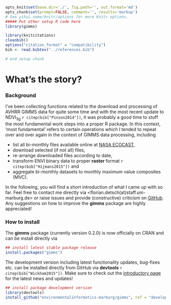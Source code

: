 ```r
opts_knit$set(base.dir='./', fig.path='', out.format='md')
opts_chunk$set(prompt=FALSE, comment='', results='markup')
# See yihui.name/knitr/options for more Knitr options.
##### Put other setup R code here
library(gimms)

library(knitcitations)
cleanbib()
options("citation_format" = "compatibility")
bib <- read.bibtex("../references.bib")

# end setup chunk
```
# What's the story?

### Background
I've been collecting functions related to the download and processing of AVHRR GIMMS data for quite some time and with the most recent update to NDVI<sub>3g</sub> `r citep(bib["Pinzon2014"])`, it was probably a good time to stuff the most fundamental work steps into a proper R package. In this context, 'most fundamental' refers to certain operations which I tended to repeat over and over again in the context of GIMMS data processing, including

* list all bi-monthly files available online at [NASA ECOCAST](http://ecocast.arc.nasa.gov/data/pub/gimms/3g.v0/),
* download selected (if not all) files, 
* re-arrange downloaded files according to date, 
* transform ENVI binary data to proper **raster** format `r citep(bib["Hijmans2015"])` and 
* aggregate bi-monthly datasets to monthly maximum value composites (MVC).

In the following, you will find a short introduction of what I came up with so far. Feel free to contact me directly via <florian.detsch(at)staff.uni-marburg.de> or raise issues and provide (constructive) criticism on [GitHub](https://github.com/environmentalinformatics-marburg/gimms). Any suggestions on how to improve the **gimms** package are highly appreciated!

### How to install
The **gimms** package (currently version 0.2.0) is now officially on CRAN and can be install directly via 

```r
## install latest stable package release
install.packages("gimms")
```

The development version including latest functionality updates, bug-fixes etc. can be installed directly from GitHub via **devtools** `r citep(bib["Wickham2015"])`. Make sure to check out the [introductory page](https://github.com/environmentalinformatics-marburg/gimms) for the latest news and updates!

```r
## install package development version
library(devtools)
install_github("environmentalinformatics-marburg/gimms", ref = "develop")
```
